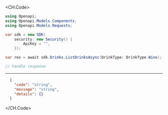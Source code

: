 
<CH.Code>
```csharp ListDrinks.cs
using Openapi;
using Openapi.Models.Components;
using Openapi.Models.Requests;

var sdk = new SDK(
    security: new Security() {
        ApiKey = "",
    });

var res = await sdk.Drinks.ListDrinksAsync(DrinkType: DrinkType.Wine);

// handle response
```
---

```json Example Response
  {
    "code": "string",
    "message": "string",
    "details": {}
  }
```
</CH.Code>

